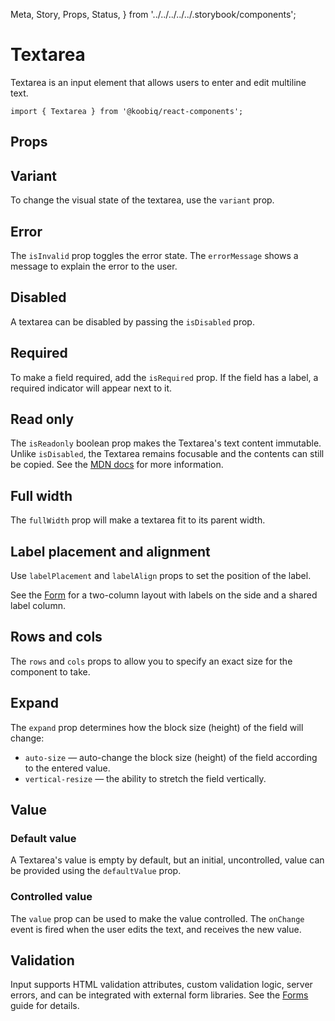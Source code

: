   Meta,
  Story,
  Props,
  Status,
} from '../../../../../.storybook/components';


<Meta of={Stories} />

# Textarea

<Status variant="experimental" />

Textarea is an input element that allows users to enter and edit multiline text.

```tsx
import { Textarea } from '@koobiq/react-components';
```

<Story of={Stories.Base} />

## Props

<Props />

## Variant

To change the visual state of the textarea, use the `variant` prop.

<Story of={Stories.Variant} />

## Error

The `isInvalid` prop toggles the error state. The `errorMessage` shows a message to explain the error to the user.

<Story of={Stories.Invalid} />

## Disabled

A textarea can be disabled by passing the `isDisabled` prop.

<Story of={Stories.Disabled} />

## Required

To make a field required, add the `isRequired` prop.
If the field has a label, a required indicator will appear next to it.

<Story of={Stories.Required} />

## Read only

The `isReadonly` boolean prop makes the Textarea's text content immutable.
Unlike `isDisabled`, the Textarea remains focusable and the contents can still be copied.
See the [MDN docs](https://developer.mozilla.org/en-US/docs/Web/HTML/Attributes/readonly) for more information.

<Story of={Stories.ReadOnly} />

## Full width

The `fullWidth` prop will make a textarea fit to its parent width.

<Story of={Stories.FullWidth} />

## Label placement and alignment

Use `labelPlacement` and `labelAlign` props to set the position of the label.

See the [Form](?path=/docs/components-form--docs#visual-options) for a two-column layout with labels on the side and a shared label column.

<Story of={Stories.LabelPlacementAlignment} />

## Rows and cols

The `rows` and `cols` props to allow you to specify an exact size for the component to take.

<Story of={Stories.RowsCols} />

## Expand

The `expand` prop determines how the block size (height) of the field will change:

- `auto-size` — auto-change the block size (height) of the field according to the entered value.
- `vertical-resize` — the ability to stretch the field vertically.

<Story of={Stories.Expand} />

## Value

### Default value

A Textarea's value is empty by default, but an initial, uncontrolled, value can be provided using the `defaultValue` prop.

<Story of={Stories.DefaultValue} />

### Controlled value

The `value` prop can be used to make the value controlled.
The `onChange` event is fired when the user edits the text, and receives the new value.

<Story of={Stories.ControlledValue} />

## Validation

Input supports HTML validation attributes, custom validation logic, server errors,
and can be integrated with external form libraries. See the [Forms](?path=/docs/forms--docs) guide for details.

<Story of={Stories.Validation} />
